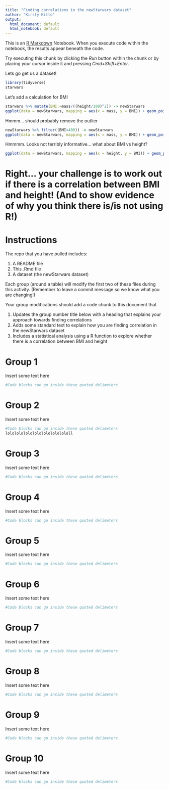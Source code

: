 ```yaml
---
title: "Finding correlations in the newStarwars dataset"
author: "Kirsty Kitto"
output:
  html_document: default
  html_notebook: default
---
```



This is an [R Markdown](http://rmarkdown.rstudio.com) Notebook. When you execute code within the notebook, the results appear beneath the code. 

Try executing this chunk by clicking the *Run* button within the chunk or by placing your cursor inside it and pressing *Cmd+Shift+Enter*. 

Lets go get us a dataset!

```r
library(tidyverse)
starwars
```

Let's add a calculation for BMI
```r
starwars %>% mutate(BMI:=mass/((height/100)^2)) -> newStarwars
ggplot(data = newStarwars, mapping = aes(x = mass, y = BMI)) + geom_point()
```

Hmmm... should probably remove the outlier

```r
newStarwars %>% filter((BMI<400)) -> newStarwars
ggplot(data = newStarwars, mapping = aes(x = mass, y = BMI)) + geom_point()
```

Hmmmm. Looks not terribly informative... what about BMI vs height?
```r
ggplot(data = newStarwars, mapping = aes(x = height, y = BMI)) + geom_point()
```


Right... your challenge is to work out if there is a correlation between BMI and height! (And to show evidence of why you think there is/is not using R!)
===

Instructions
===

The repo that you have pulled includes:

1. A README file
1. This .Rmd file
1. A dataset (the newStarwars dataset)

Each group (around a table) will modify the first two of these files during this activity. (Remember to leave a commit message so we know what you are changing!)

Your group modifications should add a code chunk to this document that 

1. Updates the group number title below with a heading that explains your approach towards finding correlations 
1. Adds some standard text to explain how you are finding correlation in the newStarwars dataset
1. Includes a statistical analysis using a R function to explore whether there is a correlation between BMI and height

Group 1
===

Insert some text here

```r
#Code blocks can go inside these quoted delimeters

```


Group 2
===

Insert some text here

```r
#Code blocks can go inside these quoted delimeters
lololololololololololololololl
```

Group 3
===

Insert some text here

```r
#Code blocks can go inside these quoted delimeters

```

Group 4
===

Insert some text here

```r
#Code blocks can go inside these quoted delimeters

```

Group 5
===

Insert some text here

```r
#Code blocks can go inside these quoted delimeters

```

Group 6
===

Insert some text here

```r
#Code blocks can go inside these quoted delimeters

```

Group 7
===

Insert some text here

```r
#Code blocks can go inside these quoted delimeters

```

Group 8
===

Insert some text here

```r
#Code blocks can go inside these quoted delimeters

```

Group 9
===

Insert some text here

```r
#Code blocks can go inside these quoted delimeters

```

Group 10
===

Insert some text here

```r
#Code blocks can go inside these quoted delimeters

```



